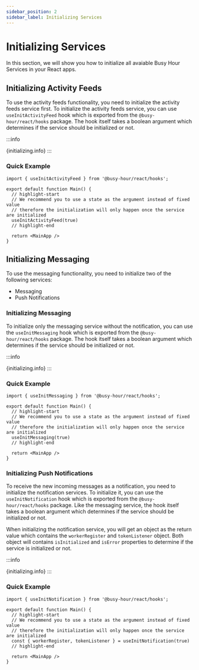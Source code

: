 ```yaml
---
sidebar_position: 2
sidebar_label: Initializing Services
---
```



# Initializing Services

In this section, we will show you how to initialize all avaiable Busy Hour Services in your React apps.

## Initializing Activity Feeds

To use the activity feeds functionality, you need to initialize the activity feeds service first. To initialize the activity feeds service, you can use `useInitActivityFeed` hook which is exported from the `@busy-hour/react/hooks` package. The hook itself takes a boolean argument which determines if the service should be initialized or not.

:::info

<span>{initializing.info}</span>
:::

### Quick Example

```tsx title="src/main.tsx"
import { useInitActivityFeed } from '@busy-hour/react/hooks';

export default function Main() {
  // highlight-start
  // We recommend you to use a state as the argument instead of fixed value
  // therefore the initialization will only happen once the service are initialized
  useInitActivityFeed(true)
  // highlight-end

  return <MainApp />
}
```

## Initializing Messaging

To use the messaging functionality, you need to initialize two of the following services:

- Messaging
- Push Notifications

### Initializing Messaging

To initialize only the messaging service without the notification, you can use the `useInitMessaging` hook which is exported from the `@busy-hour/react/hooks` package. The hook itself takes a boolean argument which determines if the service should be initialized or not.

:::info

<span>{initializing.info}</span>
:::

### Quick Example

```tsx title="src/main.tsx"
import { useInitMessaging } from '@busy-hour/react/hooks';

export default function Main() {
  // highlight-start
  // We recommend you to use a state as the argument instead of fixed value
  // therefore the initialization will only happen once the service are initialized
  useInitMessaging(true)
  // highlight-end

  return <MainApp />
}
```

### Initializing Push Notifications

To receive the new incoming messages as a notification, you need to initialize the notification services. To initialize it, you can use the `useInitNotification` hook which is exported from the `@busy-hour/react/hooks` package. Like the messaging service, the hook itself takes a boolean argument which determines if the service should be initialized or not.

When initializing the notification service, you will get an object as the return value which contains the `workerRegister` and `tokenListener` object. Both object will contains `isInitialized` and `isError` properties to determine if the service is initialized or not.

:::info

<span>{initializing.info}</span>
:::

### Quick Example

```tsx title="src/main.tsx"
import { useInitNotification } from '@busy-hour/react/hooks';

export default function Main() {
  // highlight-start
  // We recommend you to use a state as the argument instead of fixed value
  // therefore the initialization will only happen once the service are initialized
  const { workerRegister, tokenListener } = useInitNotification(true)
  // highlight-end

  return <MainApp />
}
```
